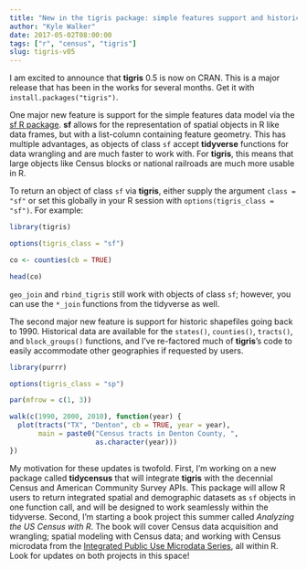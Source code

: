 ```yaml
---
title: "New in the tigris package: simple features support and historic shapefiles"
author: "Kyle Walker"
date: 2017-05-02T08:00:00
tags: ["r", "census", "tigris"]
slug: tigris-v05
---
```


I am excited to announce that __tigris__ 0.5 is now on CRAN.  This is a major release that has been in the works for several months.  Get it with `install.packages("tigris")`.  

One major new feature is support for the simple features data model via the [sf R package](https://github.com/edzer/sfr).  __sf__ allows for the representation of spatial objects in R like data frames, but with a list-column containing feature geometry.  This has multiple advantages, as objects of class `sf` accept __tidyverse__ functions for data wrangling and are much faster to work with.  For __tigris__, this means that large objects like Census blocks or national railroads are much more usable in R.  

To return an object of class `sf` via __tigris__, either supply the argument `class = "sf"` or set this globally in your R session with `options(tigris_class = "sf")`.  For example: 

```r
library(tigris)

options(tigris_class = "sf")

co <- counties(cb = TRUE)

head(co)
```

`geo_join` and `rbind_tigris` still work with objects of class `sf`; however, you can use the `*_join` functions from the tidyverse as well.  

The second major new feature is support for historic shapefiles going back to 1990.  Historical data are available for the `states()`, `counties()`, `tracts()`, and `block_groups()` functions, and I've re-factored much of __tigris__'s code to easily accommodate other geographies if requested by users.  

```r
library(purrr)

options(tigris_class = "sp")

par(mfrow = c(1, 3))

walk(c(1990, 2000, 2010), function(year) {
  plot(tracts("TX", "Denton", cb = TRUE, year = year), 
       main = paste0("Census tracts in Denton County, ", 
                     as.character(year)))
})
```

My motivation for these updates is twofold.  First, I'm working on a new package called __tidycensus__ that will integrate __tigris__ with the decennial Census and American Community Survey APIs.  This package will allow R users to return integrated spatial and demographic datasets as `sf` objects in one function call, and will be designed to work seamlessly within the tidyverse.  Second, I'm starting a book project this summer called _Analyzing the US Census with R_.  The book will cover Census data acquisition and wrangling; spatial modeling with Census data; and working with Census microdata from the [Integrated Public Use Microdata Series](https://www.ipums.org/), all within R.  Look for updates on both projects in this space!
